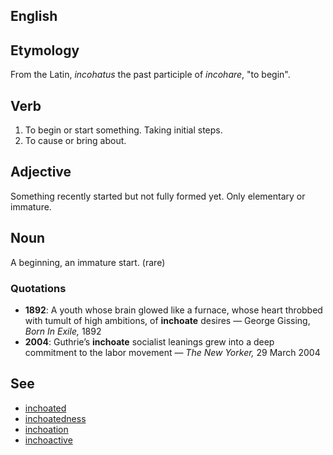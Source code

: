 ==English==

==Etymology==
From the Latin, ''incohatus'' the past participle of ''incohare'', "to begin". 

==Verb==
#To begin or start something. Taking initial steps.
#To cause or bring about.


==Adjective==
Something recently started but not fully formed yet. Only elementary or immature. 

==Noun==
A beginning, an immature start. (rare)

===Quotations===
*'''1892''': A youth whose brain glowed like a furnace, whose heart throbbed with tumult of high ambitions, of '''inchoate''' desires &mdash; George Gissing, ''Born In Exile,'' 1892
*'''2004''': Guthrie’s '''inchoate''' socialist leanings grew into a deep commitment to the labor movement &mdash; ''The New Yorker,'' 29 March 2004

==See==
*[[inchoated]]
*[[inchoatedness]]
*[[inchoation]]
*[[inchoactive]]